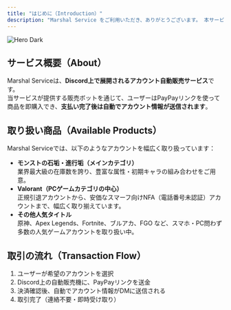 ```yaml
---
title: "はじめに（Introduction）"
description: "Marshal Service をご利用いただき、ありがとうございます。 本サービス（Discord サーバー）は、ゲームアカウントの売買・自動販売を安全かつスムーズに行うためのマーケットプレイスです。以下のガイドでは、サービスの概要、利用方法、利用規約、注意事項などを日本語でわかりやすくご案内します。"
---
```


<img
  className="hidden dark:block"
  src="/images/hero-dark.png"
  alt="Hero Dark"
/>

## サービス概要（About）

Marshal Serviceは、**Discord上で展開されるアカウント自動販売サービス**です。\
当サービスが提供する販売ボットを通じて、ユーザーはPayPayリンクを使って商品を即購入でき、**支払い完了後は自動でアカウント情報が送信されます**。

## 取り扱い商品（Available Products）

Marshal Serviceでは、以下のようなアカウントを幅広く取り扱っています：

- **モンストの石垢・進行垢（メインカテゴリ）**\
  業界最大級の在庫数を誇り、豊富な属性・初期キャラの組み合わせをご用意。
- **Valorant（PCゲームカテゴリの中心）**\
  正規引退アカウントから、安価なスマーフ向けNFA（電話番号未認証）アカウントまで、幅広く取り揃えています。
- **その他人気タイトル**\
  原神、Apex Legends、Fortnite、ブルアカ、FGO など、スマホ・PC問わず多数の人気ゲームアカウントを取り扱い中。

## 取引の流れ（Transaction Flow）

1. ユーザーが希望のアカウントを選択
2. Discord上の自動販売機に、PayPayリンクを送金
3. 決済確認後、自動でアカウント情報がDMに送信される
4. 取引完了（連絡不要・即時受け取り）